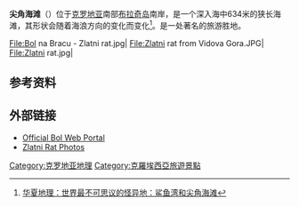 {{Location map
 |Croatia
 |mark=<!--dot-->Blue pog.svg
 |lat_deg=43|lat_min=15
 |lon_deg=16|lon_min=38
 |caption=尖角海滩在[[克罗地亚|克罗地亚]]的位置
 |position=right
 |width=240
 |float=right
}}
'''尖角海滩'''（{{lang-hr|Zlatni rat}}）位于[[克罗地亚|克罗地亚]]南部[[布拉奇岛|布拉奇岛]]南岸，是一个深入海中634米的狭长海滩，其形状会随着海浪方向的变化而变化<ref>[http://ngmchina.com.cn/web/?action-viewnews-itemid-174823 华夏地理：世界最不可思议的怪异地：鲨鱼湾和尖角海滩]{{dead link|date=2017年12月 |bot=InternetArchiveBot |fix-attempted=yes }}</ref>。是一处著名的旅游胜地。

<gallery>
File:Bol na Bracu - Zlatni rat.jpg|
File:Zlatni rat from Vidova Gora.JPG|
File:Zlatni rat.jpg|
</gallery>
== 参考资料 ==
{{reflist}}
== 外部链接 ==
{{Commonscat|Zlatni rat}}
* [https://web.archive.org/web/20110717144354/http://www.bol.hr/en Official Bol Web Portal]
* [http://www.zlatni-rat.com/ Zlatni Rat Photos] {{Wayback|url=http://www.zlatni-rat.com/ |date=20110718155325 }}

[[Category:克罗地亚地理|Category:克罗地亚地理]]
[[Category:克羅埃西亞旅遊景點|Category:克羅埃西亞旅遊景點]]